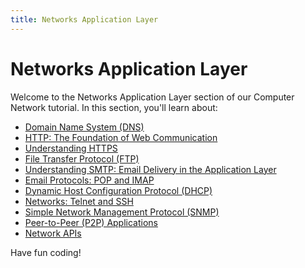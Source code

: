 ```yaml
---
title: Networks Application Layer
---
```


# Networks Application Layer

Welcome to the Networks Application Layer section of our Computer Network tutorial. In this section, you'll learn about:

- [Domain Name System (DNS)](./0-networks-dns.mdx)
- [HTTP: The Foundation of Web Communication](./1-networks-http.mdx)
- [Understanding HTTPS](./2-networks-https.mdx)
- [File Transfer Protocol (FTP)](./3-networks-ftp.mdx)
- [Understanding SMTP: Email Delivery in the Application Layer](./4-networks-smtp.mdx)
- [Email Protocols: POP and IMAP](./5-networks-pop-imap.mdx)
- [Dynamic Host Configuration Protocol (DHCP)](./6-networks-dhcp.mdx)
- [Networks: Telnet and SSH](./7-networks-telnet-ssh.mdx)
- [Simple Network Management Protocol (SNMP)](./8-networks-snmp.mdx)
- [Peer-to-Peer (P2P) Applications](./9-networks-p2p-applications.mdx)
- [Network APIs](./10-networks-apis.mdx)

Have fun coding!